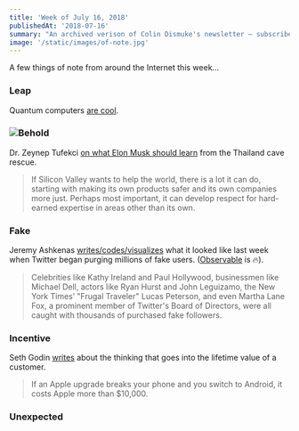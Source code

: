 ```yaml
---
title: 'Week of July 16, 2018'
publishedAt: '2018-07-16'
summary: "An archived verison of Colin Dismuke's newsletter – subscribe to get it in your inbox."
image: '/static/images/of-note.jpg'
---
```


A few things of note from around the Internet this week…

### Leap

Quantum computers [are
cool](https://www.flickr.com/photos/ibm_research_zurich/38997830831/in/album-72157663611181258/).

### ![](https://bucketeer-e05bbc84-baa3-437e-9518-adb32be77984.s3.amazonaws.com/public/images/f9c65554-83e9-4d83-a7d7-84939e328675_640x427)Behold

Dr. Zeynep Tufekci [on what Elon Musk should
learn](https://www.nytimes.com/2018/07/14/opinion/sunday/elon-musk-thailand-hubris.html)
from the Thailand cave rescue.

> If Silicon Valley wants to help the world, there is a lot it can do,
> starting with making its own products safer and its own companies more
> just. Perhaps most important, it can develop respect for hard-earned
> expertise in areas other than its own.

### Fake

Jeremy Ashkenas
[writes/codes/visualizes](https://beta.observablehq.com/@jashkenas/charting-the-great-twitter-purge-of-2018)
what it looked like last week when Twitter began purging millions of
fake users. ([Observable](https://beta.observablehq.com/) is 🔥).

> Celebrities like Kathy Ireland and Paul Hollywood, businessmen like
> Michael Dell, actors like Ryan Hurst and John Leguizamo, the New York
> Times’ "Frugal Traveler" Lucas Peterson, and even Martha Lane Fox, a
> prominent member of Twitter's Board of Directors, were all caught with
> thousands of purchased fake followers.

### Incentive

Seth Godin
[writes](https://seths.blog/2018/07/clueless-about-lifetime-value/)
about the thinking that goes into the lifetime value of a customer.

> If an Apple upgrade breaks your phone and you switch to Android, it
> costs Apple more than \$10,000.

### Unexpected
